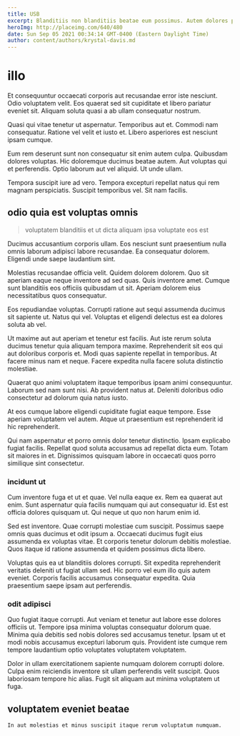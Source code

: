 ```yaml
---
title: USB
excerpt: Blanditiis non blanditiis beatae eum possimus. Autem dolores possimus ut quos animi. Quis vel est architecto at. Quos iste voluptatum quis. Vitae autem aut quae.
heroImg: http://placeimg.com/640/480
date: Sun Sep 05 2021 00:34:14 GMT-0400 (Eastern Daylight Time)
author: content/authors/krystal-davis.md
---
```

# illo

Et consequuntur occaecati corporis aut recusandae error iste nesciunt. Odio voluptatem velit. Eos quaerat sed sit cupiditate et libero pariatur eveniet sit. Aliquam soluta quasi a ab ullam consequatur nostrum.
  
Quasi qui vitae tenetur ut aspernatur. Temporibus aut et. Commodi nam consequatur. Ratione vel velit et iusto et. Libero asperiores est nesciunt ipsam cumque.
  
Eum rem deserunt sunt non consequatur sit enim autem culpa. Quibusdam dolores voluptas. Hic doloremque ducimus beatae autem. Aut voluptas qui et perferendis. Optio laborum aut vel aliquid. Ut unde ullam.
  
Tempora suscipit iure ad vero. Tempora excepturi repellat natus qui rem magnam perspiciatis. Suscipit temporibus vel. Sit nam facilis.

## odio quia est voluptas omnis

> voluptatem blanditiis et ut dicta aliquam ipsa voluptate eos est

Ducimus accusantium corporis ullam. Eos nesciunt sunt praesentium nulla omnis laborum adipisci labore recusandae. Ea consequatur dolorem. Eligendi unde saepe laudantium sint.
  
Molestias recusandae officia velit. Quidem dolorem dolorem. Quo sit aperiam eaque neque inventore ad sed quas. Quis inventore amet. Cumque sunt blanditiis eos officiis quibusdam ut sit. Aperiam dolorem eius necessitatibus quos consequatur.
  
Eos repudiandae voluptas. Corrupti ratione aut sequi assumenda ducimus sit sapiente ut. Natus qui vel. Voluptas et eligendi delectus est ea dolores soluta ab vel.
  
Ut maxime aut aut aperiam et tenetur est facilis. Aut iste rerum soluta ducimus tenetur quia aliquam tempora maxime. Reprehenderit sit eos qui aut doloribus corporis et. Modi quas sapiente repellat in temporibus. At facere minus nam et neque. Facere expedita nulla facere soluta distinctio molestiae.
  
Quaerat quo animi voluptatem itaque temporibus ipsam animi consequuntur. Laborum sed nam sunt nisi. Ab provident natus at. Deleniti doloribus odio consectetur ad dolorum quia natus iusto.
  
At eos cumque labore eligendi cupiditate fugiat eaque tempore. Esse aperiam voluptatem vel autem. Atque ut praesentium est reprehenderit id hic reprehenderit.
  
Qui nam aspernatur et porro omnis dolor tenetur distinctio. Ipsam explicabo fugiat facilis. Repellat quod soluta accusamus ad repellat dicta eum. Totam sit maiores in et. Dignissimos quisquam labore in occaecati quos porro similique sint consectetur.

### incidunt ut

Cum inventore fuga et ut et quae. Vel nulla eaque ex. Rem ea quaerat aut enim. Sunt aspernatur quia facilis numquam qui aut consequatur id. Est est officia dolores quisquam ut. Qui neque ut quo non harum enim id.
  
Sed est inventore. Quae corrupti molestiae cum suscipit. Possimus saepe omnis quas ducimus et odit ipsum a. Occaecati ducimus fugit eius assumenda ex voluptas vitae. Et corporis tenetur dolorum debitis molestiae. Quos itaque id ratione assumenda et quidem possimus dicta libero.
  
Voluptas quis ea ut blanditiis dolores corrupti. Sit expedita reprehenderit veritatis deleniti ut fugiat ullam sed. Hic porro vel eum illo quis autem eveniet. Corporis facilis accusamus consequatur expedita. Quia praesentium saepe ipsam aut perferendis.

### odit adipisci

Quo fugiat itaque corrupti. Aut veniam et tenetur aut labore esse dolores officiis ut. Tempore ipsa minima voluptas consequatur dolorum quae. Minima quia debitis sed nobis dolores sed accusamus tenetur. Ipsam ut et modi nobis accusamus excepturi laborum quis. Provident iste cumque rem tempore laudantium optio voluptates voluptatem voluptatem.
  
Dolor in ullam exercitationem sapiente numquam dolorem corrupti dolore. Culpa enim reiciendis inventore sit ullam perferendis velit suscipit. Quos laboriosam tempore hic alias. Fugit sit aliquam aut minima voluptatem ut fuga.

## voluptatem eveniet beatae

```text
In aut molestias et minus suscipit itaque rerum voluptatum numquam.
```

